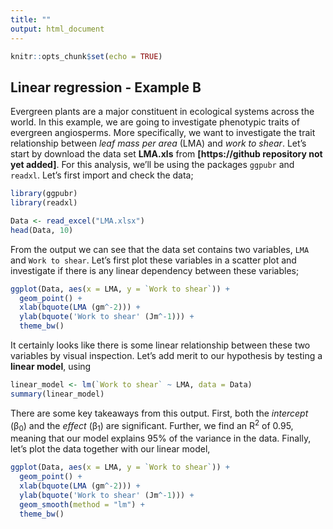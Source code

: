---
title: ""
output: html_document
---

```{r setup, include=FALSE}
knitr::opts_chunk$set(echo = TRUE)
```

## Linear regression - Example B

Evergreen plants are a major constituent in ecological systems across the world. In this example, we are going to investigate phenotypic traits of evergreen angiosperms. More specifically, we want to investigate the trait relationship between *leaf mass per area* (LMA) and *work to shear*. Let's start by download the data set **LMA.xls** from **[https://github repository not yet added]**. For this analysis, we'll be using the packages ``ggpubr`` and ``readxl``. Let's first import and check the data;

```` {r} 
library(ggpubr)
library(readxl)

Data <- read_excel("LMA.xlsx")
head(Data, 10)
````


From the output we can see that the data set contains two variables, ``LMA`` and ``Work to shear``. Let's first plot these variables in a scatter plot and investigate if there is any linear dependency between these variables;

```` {r}
ggplot(Data, aes(x = LMA, y = `Work to shear`)) +
  geom_point() +
  xlab(bquote(LMA (gm^-2))) +
  ylab(bquote('Work to shear' (Jm^-1))) +
  theme_bw()
````

It certainly looks like there is some linear relationship between these two variables by visual inspection. Let's add merit to our hypothesis by testing a **linear model**, using

````{r}
linear_model <- lm(`Work to shear` ~ LMA, data = Data)
summary(linear_model)
````

There are some key takeaways from this output. First, both the *intercept* (β<sub>0</sub>) and the *effect* (β<sub>1</sub>) are significant. Further, we find an R<sup>2</sup> of 0.95, meaning that our model explains 95% of the variance in the data. Finally, let's plot the data together with our linear model,

````{r}
ggplot(Data, aes(x = LMA, y = `Work to shear`)) +
  geom_point() +
  xlab(bquote(LMA (gm^-2))) +
  ylab(bquote('Work to shear' (Jm^-1))) +
  geom_smooth(method = "lm") +
  theme_bw()

````





